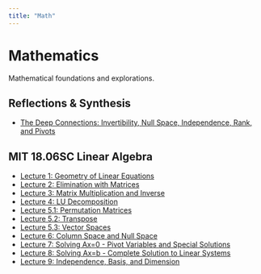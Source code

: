 ```yaml
---
title: "Math"
---
```


# Mathematics

Mathematical foundations and explorations.

## Reflections & Synthesis
- [The Deep Connections: Invertibility, Null Space, Independence, Rank, and Pivots](reflections/mit1806-invertibility-connections.qmd)

## MIT 18.06SC Linear Algebra
- [Lecture 1: Geometry of Linear Equations](MIT18.06/mit1806-lecture1-geometry.ipynb)
- [Lecture 2: Elimination with Matrices](MIT18.06/mit1806-lecture2-elimination.qmd)
- [Lecture 3: Matrix Multiplication and Inverse](MIT18.06/mit1806-lecture3-multiplication.qmd)
- [Lecture 4: LU Decomposition](MIT18.06/mit1806-lecture4-lu-decomposition.ipynb)
- [Lecture 5.1: Permutation Matrices](MIT18.06/mit1806-lecture5-permutations.qmd)
- [Lecture 5.2: Transpose](MIT18.06/mit1806-lecture5-2-transpose.qmd)
- [Lecture 5.3: Vector Spaces](MIT18.06/mit1806-lecture5-3-spaces.qmd)
- [Lecture 6: Column Space and Null Space](MIT18.06/mit1806-lecture6-column-null-space.qmd)
- [Lecture 7: Solving Ax=0 - Pivot Variables and Special Solutions](MIT18.06/mit1806-lecture7-solving-ax-0.qmd)
- [Lecture 8: Solving Ax=b - Complete Solution to Linear Systems](MIT18.06/mit1806-lecture8-solving-ax-b.qmd)
- [Lecture 9: Independence, Basis, and Dimension](MIT18.06/mit1806-lecture9-independence-basis-dimension.qmd)